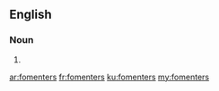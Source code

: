 ==English==

===Noun===
{{head|en}}

# {{plural of|fomenter}}

[[ar:fomenters]]
[[fr:fomenters]]
[[ku:fomenters]]
[[my:fomenters]]
